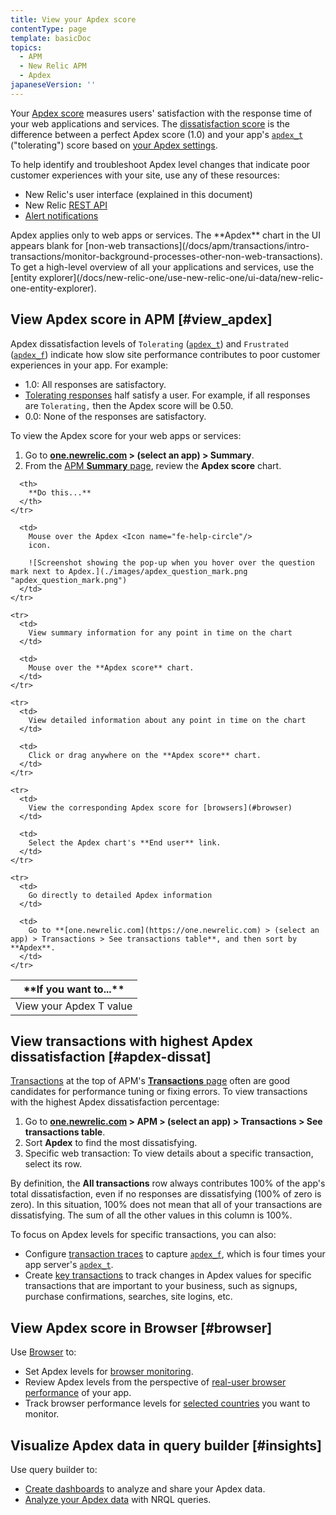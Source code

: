 ```yaml
---
title: View your Apdex score
contentType: page
template: basicDoc
topics:
  - APM
  - New Relic APM
  - Apdex
japaneseVersion: ''
---
```


Your [Apdex score](/docs/apm/new-relic-apm/apdex/apdex-measuring-user-satisfaction) measures users' satisfaction with the response time of your web applications and services. The [dissatisfaction score](/docs/apm/new-relic-apm/apdex/apdex-measuring-user-satisfaction#dissatisfaction) is the difference between a perfect Apdex score (1.0) and your app's [`apdex_t`](/docs/accounts-partnerships/education/getting-started-new-relic/glossary#apdex_t) ("tolerating") score based on [your Apdex settings](/docs/apm/new-relic-apm/apdex/change-your-apdex-settings).

To help identify and troubleshoot Apdex level changes that indicate poor customer experiences with your site, use any of these resources:

* New Relic's user interface (explained in this document)
* New Relic [REST API](/docs/apis/rest-api-v2/application-examples-v2/getting-apdex-data-apps-or-browsers-v2)
* [Alert notifications](/docs/alerts/new-relic-alerts/configuring-alert-policies/define-thresholds-trigger-alert)

<Callout variant="tip">
  Apdex applies only to web apps or services. The **Apdex** chart in the UI appears blank for [non-web transactions](/docs/apm/transactions/intro-transactions/monitor-background-processes-other-non-web-transactions). To get a high-level overview of all your applications and services, use the [entity explorer](/docs/new-relic-one/use-new-relic-one/ui-data/new-relic-one-entity-explorer).
</Callout>

## View Apdex score in APM [#view_apdex]

Apdex dissatisfaction levels of `Tolerating` ([`apdex_t`](/docs/accounts-partnerships/education/getting-started-new-relic/glossary#apdex_t)) and `Frustrated` ([`apdex_f`](/docs/accounts-partnerships/education/getting-started-new-relic/glossary#apdex_f)) indicate how slow site performance contributes to poor customer experiences in your app. For example:

* 1.0: All responses are satisfactory.
* [Tolerating responses](/docs/apm/new-relic-apm/apdex/apdex-measuring-user-satisfaction#levels) half satisfy a user. For example, if all responses are `Tolerating,` then the Apdex score will be 0.50.
* 0.0: None of the responses are satisfactory.

To view the Apdex score for your web apps or services:

1. Go to **[one.newrelic.com](https://one.newrelic.com) > (select an app) > Summary**.
2. From the [APM **Summary** page](/docs/apm/applications-menu/monitoring/apm-overview-page), review the **Apdex score** chart.

<Table>
  <thead>
    <tr>
      <th width={250}>
        **If you want to...**
      </th>

      <th>
        **Do this...**
      </th>
    </tr>
  </thead>

  <tbody>
    <tr>
      <td>
        View your Apdex T value
      </td>

      <td>
        Mouse over the Apdex <Icon name="fe-help-circle"/>
        icon.

        ![Screenshot showing the pop-up when you hover over the question mark next to Apdex.](./images/apdex_question_mark.png "apdex_question_mark.png")
      </td>
    </tr>

    <tr>
      <td>
        View summary information for any point in time on the chart
      </td>

      <td>
        Mouse over the **Apdex score** chart.
      </td>
    </tr>

    <tr>
      <td>
        View detailed information about any point in time on the chart
      </td>

      <td>
        Click or drag anywhere on the **Apdex score** chart.
      </td>
    </tr>

    <tr>
      <td>
        View the corresponding Apdex score for [browsers](#browser)
      </td>

      <td>
        Select the Apdex chart's **End user** link.
      </td>
    </tr>

    <tr>
      <td>
        Go directly to detailed Apdex information
      </td>

      <td>
        Go to **[one.newrelic.com](https://one.newrelic.com) > (select an app) > Transactions > See transactions table**, and then sort by **Apdex**.
      </td>
    </tr>
  </tbody>
</Table>

## View transactions with highest Apdex dissatisfaction [#apdex-dissat]

[Transactions](/docs/apm/transactions/intro-transactions/transactions-new-relic-apm) at the top of APM's [**Transactions** page](/docs/apm/applications-menu/monitoring/transactions-page) often are good candidates for performance tuning or fixing errors. To view transactions with the highest Apdex dissatisfaction percentage:

1. Go to **[one.newrelic.com](https://one.newrelic.com/) > APM > (select an app) > Transactions > See transactions table**.
2. Sort **Apdex** to find the most dissatisfying.
3. Specific web transaction: To view details about a specific transaction, select its row.

By definition, the **All transactions** row always contributes 100% of the app's total dissatisfaction, even if no responses are dissatisfying (100% of zero is zero). In this situation, 100% does not mean that all of your transactions are dissatisfying. The sum of all the other values in this column is 100%.

To focus on Apdex levels for specific transactions, you can also:

* Configure [transaction traces](/docs/apm/transactions/transaction-traces/configure-transaction-traces) to capture [`apdex_f`](/docs/accounts-partnerships/education/getting-started-new-relic/glossary#apdex_f), which is four times your app server's [`apdex_t`](/docs/accounts-partnerships/education/getting-started-new-relic/glossary#apdex_t).
* Create [key transactions](/docs/apm/transactions/key-transactions/key-transactions-tracking-important-transactions-or-events) to track changes in Apdex values for specific transactions that are important to your business, such as signups, purchase confirmations, searches, site logins, etc.

## View Apdex score in Browser [#browser]

Use [Browser](/docs/browser/new-relic-browser/getting-started/new-relic-browser) to:

* Set Apdex levels for [browser monitoring](/docs/browser/new-relic-browser/installation-configuration/browser-settings-ui-options-browser-monitoring#apdex).
* Review Apdex levels from the perspective of [real-user browser performance](/docs/browser/new-relic-browser/getting-started/browser-overview-website-performance-glance) of your app.
* Track browser performance levels for [selected countries](/docs/browser/new-relic-browser/browser-pro-features/filterable-geography-webpage-metrics-location) you want to monitor.

## Visualize Apdex data in query builder [#insights]

Use query builder to:

* [Create dashboards](/docs/query-your-data/explore-query-data/query-builder/introduction-query-builder) to analyze and share your Apdex data.
* [Analyze your Apdex data](/docs/insights/new-relic-insights/using-new-relic-query-language/nrql-reference#func-apdex) with NRQL queries.
